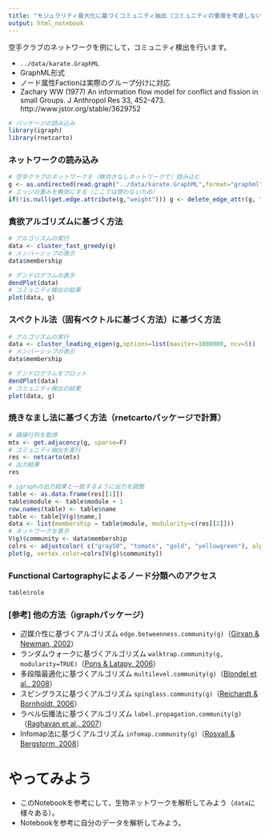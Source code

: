 ```yaml
---
title: "モジュラリティ最大化に基づくコミュニティ抽出（コミュニティの重複を考慮しない場合）"
output: html_notebook
---
```


空手クラブのネットワークを例にして，コミュニティ検出を行います。

  + ``../data/karate.GraphML``
  + GraphML形式
  + ノード属性Factionは実際のグループ分けに対応
  + Zachary WW (1977) An information flow model for conflict and fission in small Groups. J Anthropol Res 33, 452-473. http://www.jstor.org/stable/3629752

```r
# パッケージの読み込み
library(igraph)
library(rnetcarto)
```

### ネットワークの読み込み
```r
# 空手クラブのネットワークを（無向きなしネットワークで）読み込む
g <- as.undirected(read.graph("../data/karate.GraphML",format="graphml"))
# エッジの重みを無効にする（ここでは使わないため）
if(!is.null(get.edge.attribute(g,"weight"))) g <- delete_edge_attr(g, "weight")
```

### 貪欲アルゴリズムに基づく方法
```r
# アルゴリズムの実行
data <- cluster_fast_greedy(g)
# メンバーシップの表示
data$membership
```

```r
# デンドログラムの表示
dendPlot(data)
# コミュニティ検出の結果
plot(data, g)
```
### スペクトル法（固有ベクトルに基づく方法）に基づく方法
```r
# アルゴリズムの実行
data <- cluster_leading_eigen(g,options=list(maxiter=1000000, ncv=5))
# メンバーシップの表示
data$membership
```

```r
# デンドログラムをプロット
dendPlot(data)
# コミュニティ検出の結果
plot(data, g)
```
### 焼きなまし法に基づく方法（rnetcartoパッケージで計算）
```r
# 隣接行列を取得
mtx <- get.adjacency(g, sparse=F)
# コミュニティ抽出を実行
res <- netcarto(mtx)
# 出力結果
res
```

```r
# igraphの出力結果と一致するように出力を調整
table <- as.data.frame(res[[1]])
table$module <- table$module + 1
row.names(table) <- table$name
table <- table[V(g)$name,]
data <- list(membership = table$module, modularity=c(res[[2]]))
# ネットワークを表示
V(g)$community <- data$membership
colrs <- adjustcolor( c("gray50", "tomato", "gold", "yellowgreen"), alpha=.6) # 色付け
plot(g, vertex.color=colrs[V(g)$community])
```

### Functional Cartographyによるノード分類へのアクセス
```r
table$role
```

### [参考] 他の方法（igraphパッケージ）
  + 辺媒介性に基づくアルゴリズム ``edge.betweenness.community(g)``（[Girvan & Newman, 2002](https://arxiv.org/abs/cond-mat/0112110)）
  + ランダムウォークに基づくアルゴリズム ``walktrap.community(g, modularity=TRUE)``（[Pons & Latapy, 2006](http://www.leonidzhukov.net/hse/2015/sna/papers/PonsLatapy2006.10.2.pdf)）
  + 多段階最適化に基づくアルゴリズム ``multilevel.community(g)``（[Blondel et al., 2008](https://arxiv.org/abs/0803.0476)）
  + スピングラスに基づくアルゴリズム ``spinglass.community(g)``（[Reichardt & Bornholdt, 2006](http://www.itp.uni-bremen.de/complex/pdf/pre016110.pdf)）
  + ラベル伝播法に基づくアルゴリズム ``label.propagation.community(g)``（[Raghavan et al., 2007](https://arxiv.org/abs/0709.2938)）
  + Infomap法に基づくアルゴリズム ``infomap.community(g)``（[Rosvall & Bergstorm, 2008](https://arxiv.org/abs/0707.0609)）
  
# やってみよう
  + このNotebookを参考にして，生物ネットワークを解析してみよう（``data``に様々ある）。
  + Notebookを参考に自分のデータを解析してみよう。